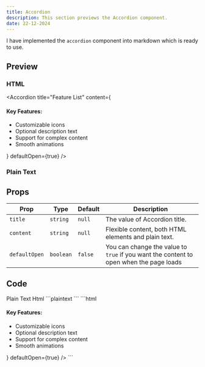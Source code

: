 ```yaml
---
title: Accordion
description: This section previews the Accordion component.
date: 22-12-2024
---
```


I have implemented the `accordion` component into markdown which is ready to use.

## Preview

### HTML

<Accordion
  title="Feature List"
  content={
    <div className="space-y-2">
      <h4 className="font-medium">Key Features:</h4>
      <ul className="list-disc list-inside">
        <li>Customizable icons</li>
        <li>Optional description text</li>
        <li>Support for complex content</li>
        <li>Smooth animations</li>
      </ul>
    </div>
  }
  defaultOpen={true}
/>

### Plain Text

<Accordion
  title="Plain Text"
  content="fill in the content in the form of plain text in the Accordion props"
  defaultOpen={false}
/>

## Props

| Prop          | Type      | Default        | Description                                                                            |
| ------------- | --------- | -------------- | -------------------------------------------------------------------------------------- |
| `title`       | `string`  | `null`         | The value of Accordion title.                                                          |
| `content`     | `string`  | `null`         | Flexible content, both HTML elements and plain text.                                   |
| `defaultOpen` | `boolean` | `false`        | You can change the value to `true` if you want the content to open when the page loads |

## Code

<Tabs defaultValue="plaintext" className="pt-5 pb-1">
  <TabsList>
    <TabsTrigger value="plaintext">Plain Text</TabsTrigger>
    <TabsTrigger value="html">Html</TabsTrigger>
  </TabsList>
  <TabsContent value="plaintext">
    ```plaintext
    <Accordion
      title="Plain Text"
      content="fill in the content in the form of plain text in the Accordion props"
    />
    ```
  </TabsContent>
  <TabsContent value="html">
    ```html
    <Accordion
      title="Feature List"
      content={
        <div className="space-y-2">
          <h4 className="font-medium">Key Features:</h4>
          <ul className="list-disc list-inside">
            <li>Customizable icons</li>
            <li>Optional description text</li>
            <li>Support for complex content</li>
            <li>Smooth animations</li>
          </ul>
        </div>
      }
      defaultOpen={true}
    />
    ```
  </TabsContent>
</Tabs>
